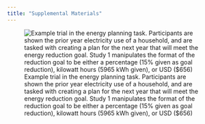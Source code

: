 ```yaml
---
title: "Supplemental Materials"
---
```






![Example trial in the energy planning task. Participants are shown the prior year electricity use of a household, and are tasked with creating a plan for the next year that will meet the energy reduction goal. Study 1 manipulates the format of the reduction goal to be either a percentage (15% given as goal reduction), kilowatt hours (5965 kWh given), or USD ($656)](/images/Smith_10R_Wells_15E.png){#fig-task}